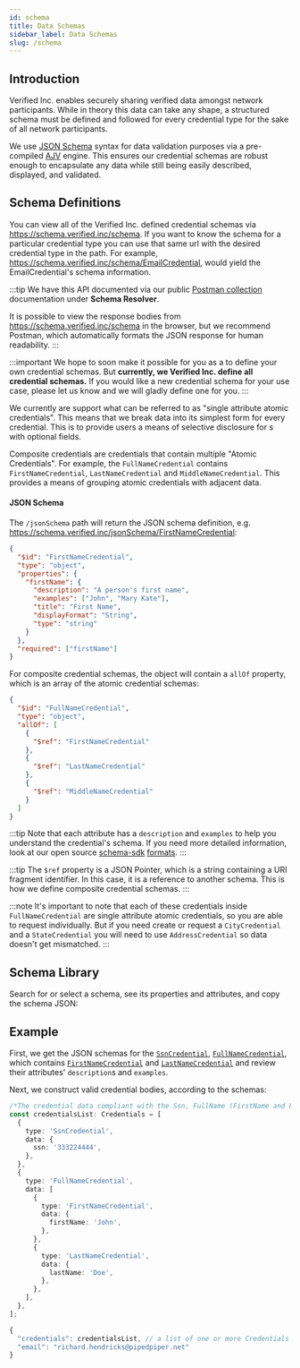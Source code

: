 ```yaml
---
id: schema
title: Data Schemas
sidebar_label: Data Schemas
slug: /schema
---
```



## Introduction

Verified Inc. enables securely sharing verified <a href="/terminology#credential"><Tip type="credential"/></a> data amongst network participants. While in theory this data can take any shape, a structured schema must be defined and followed for every credential type for the sake of all network participants.

We use [JSON Schema](https://json-schema.org/) syntax for data validation purposes via a pre-compiled [AJV](https://ajv.js.org/guide/why-ajv.html) engine. This ensures our credential schemas are robust enough to encapsulate any data while still being easily described, displayed, and validated.

## Schema Definitions

You can view all of the Verified Inc. defined credential schemas via https://schema.verified.inc/schema. If you want to know the schema for a particular credential type you can use that same url with the desired credential type in the path. For example, https://schema.verified.inc/schema/EmailCredential, would yield the EmailCredential's schema information.

:::tip
We have this API documented via our public [Postman collection](https://api.docs.verified.inc/) documentation under **Schema Resolver**.

It is possible to view the response bodies from https://schema.verified.inc/schema in the browser, but we recommend Postman, which automatically formats the JSON response for human readability.
:::

:::important
We hope to soon make it possible for you as a <a href="/terminology#customer"><Tip type="customer"/></a> to define your own credential schemas. But **currently, we Verified Inc. define all credential schemas.** If you would like a new credential schema for your use case, please let us know and we will gladly define one for you.
:::

We currently are support what can be referred to as "single attribute atomic credentials". This means that we break data into its simplest form for every credential. This is to provide users a means of selective disclosure for <a href="/terminology#request"><Tip type="request"/></a>s with optional fields.

Composite credentials are credentials that contain multiple "Atomic Credentials". For example, the `FullNameCredential` contains `FirstNameCredential`, `LastNameCredential` and `MiddleNameCredential`. This provides a means of grouping atomic credentials with adjacent data.

#### JSON Schema

The `/jsonSchema` path will return the JSON schema definition, e.g. https://schema.verified.inc/jsonSchema/FirstNameCredential:

```json title="Example FirstNameCredential JSON Schema"
{
  "$id": "FirstNameCredential",
  "type": "object",
  "properties": {
    "firstName": {
      "description": "A person's first name",
      "examples": ["John", "Mary Kate"],
      "title": "First Name",
      "displayFormat": "String",
      "type": "string"
    }
  },
  "required": ["firstName"]
}
```

For composite credential schemas, the object will contain a `allOf` property, which is an array of the atomic credential schemas:

```json title="Example FullNameCredential JSON Schema"
{
  "$id": "FullNameCredential",
  "type": "object",
  "allOf": [
    {
      "$ref": "FirstNameCredential"
    },
    {
      "$ref": "LastNameCredential"
    },
    {
      "$ref": "MiddleNameCredential"
    }
  ]
}
```

:::tip
Note that each attribute has a `description` and `examples` to help you understand the credential's schema. If you need more detailed information, look at our open source [schema-sdk](https://github.com/UnumID/schema-sdk) [formats](https://github.com/UnumID/schema-sdk/blob/main/src/formats.ts).
:::

:::tip
The `$ref` property is a JSON Pointer, which is a string containing a URI fragment identifier. In this case, it is a reference to another schema. This is how we define composite credential schemas.
:::

:::note
It's important to note that each of these credentials inside `FullNameCredential` are single attribute atomic credentials, so you are able to request individually.
But if you need create or request a `CityCredential` and a `StateCredential` you will need to use `AddressCredential` so data doesn't get mismatched.
:::

## Schema Library

Search for or select a schema, see its properties and attributes, and copy the schema JSON:

<Schemas />

## Example

First, we get the JSON schemas for the [`SsnCredential`](https://schema.verified.inc/jsonSchema/SsnCredential), [`FullNameCredential`](https://schema.verified.inc/jsonSchema/FullNameCredential), which contains [`FirstNameCredential`](https://schema.verified.inc/jsonSchema/FirstNameCredential) and [`LastNameCredential`](https://schema.verified.inc/jsonSchema/LastNameCredential) and review their attributes' `description`s and `examples`.

Next, we construct valid credential bodies, according to the schemas:

```typescript
/*The credential data compliant with the Ssn, FullName (FirstName and LastName) Credentials schemas*/
const credentialsList: Credentials = [
  {
    type: 'SsnCredential',
    data: {
      ssn: '333224444',
    },
  },
  {
    type: 'FullNameCredential',
    data: [
      {
        type: 'FirstNameCredential',
        data: {
          firstName: 'John',
        },
      },
      {
        type: 'LastNameCredential',
        data: {
          lastName: 'Doe',
        },
      },
    ],
  },
];
```

```typescript title="Example Request Body for Issuing Credentials"
{
  "credentials": credentialsList, // a list of one or more Credentials objects
  "email": "richard.hendricks@pipedpiper.net"
}

```
